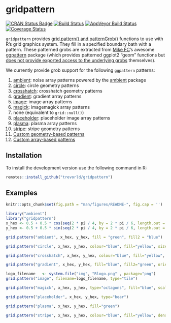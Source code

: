 # gridpattern

[![CRAN Status Badge](https://www.r-pkg.org/badges/version/gridpattern)](https://cran.r-project.org/package=gridpattern)
[![Build Status](https://travis-ci.org/trevorld/gridpattern.png?branch=main)](https://travis-ci.org/trevorld/gridpattern)
[![AppVeyor Build Status](https://ci.appveyor.com/api/projects/status/github/trevorld/gridpattern?branch=main&svg=true)](https://ci.appveyor.com/project/trevorld/gridpattern)
[![Coverage Status](https://img.shields.io/codecov/c/github/trevorld/gridpattern.svg)](https://codecov.io/github/trevorld/gridpattern?branch=main)

`gridpattern` provides [grid.pattern() and
patternGrob()](http://trevorldavis.com/R/gridpattern/dev/reference/grid.pattern.html)
functions to use with R's grid graphics system. They fill in a
specified boundary bath with a pattern. These patterned grobs are
extracted from [Mike FC](https://github.com/coolbutuseless)'s awesome
[ggpattern](https://github.com/coolbutuseless/ggpattern) package (which
provides patterned ggplot2 "geom" functions but 
[does not provide exported access to the underlying grobs](https://github.com/coolbutuseless/ggpattern/issues/11) themselves).

We currently provide grob support for the following `ggpattern` patterns:

1.  [ambient](https://trevorldavis.com/R/gridpattern/dev/reference/grid.pattern_ambient.html):
    noise array patterns powered by the [ambient](https://cran.r-project.org/package=ambient) package
2.  [circle](https://trevorldavis.com/R/gridpattern/dev/reference/grid.pattern_circle.html): circle geometry patterns
3.  [crosshatch](https://trevorldavis.com/R/gridpattern/dev/reference/grid.pattern_crosshatch.html): crosshatch geometry patterns
4.  [gradient](https://trevorldavis.com/R/gridpattern/dev/reference/grid.pattern_gradient.html): gradient array patterns
5.  [image](https://trevorldavis.com/R/gridpattern/dev/reference/grid.pattern_image.html): image array patterns
6.  [magick](https://trevorldavis.com/R/gridpattern/dev/reference/grid.pattern_magick.html): imagemagick array patterns
7.  none (equivalent to `grid::null()`)
8.  [placeholder](https://trevorldavis.com/R/gridpattern/dev/reference/grid.pattern_placeholder.html): placeholder image array patterns
9.  [plasma](https://trevorldavis.com/R/gridpattern/dev/reference/grid.pattern_plasma.html): plasma array patterns
10. [stripe](https://trevorldavis.com/R/gridpattern/dev/reference/grid.pattern_stripe.html): stripe geometry patterns
11. [Custom geometry-based patterns](https://coolbutuseless.github.io/package/ggpattern/articles/developing-patterns-2.html)
12. [Custom array-based patterns](https://coolbutuseless.github.io/package/ggpattern/articles/developing-patterns-3.html)

## Installation

To install the development version use the following command in R:


```r
remotes::install_github("trevorld/gridpattern")
```

## Examples

```r
knitr::opts_chunk$set(fig.path = "man/figures/README-", fig.cap = '')
```

```r
library("ambient")
library("gridpattern")
x_hex <- 0.5 + 0.5 * cos(seq(2 * pi / 4, by = 2 * pi / 6, length.out = 6))
y_hex <- 0.5 + 0.5 * sin(seq(2 * pi / 4, by = 2 * pi / 6, length.out = 6))
```

```r
grid.pattern("ambient", x_hex, y_hex, fill = "green", fill2 = "blue")
```
```r
grid.pattern("circle", x_hex, y_hex, colour="blue", fill="yellow", size = 2, density = 0.5)
```
```r
grid.pattern("crosshatch", x_hex, y_hex, colour="blue", fill="yellow", density = 0.5, angle = 135)
```
```r
grid.pattern("gradient", x_hex, y_hex, fill="blue", fill2="green", orientation="radial")
```
```r
logo_filename   <- system.file("img", "Rlogo.png" , package="png")
grid.pattern("image", filename=logo_filename, type="tile")
```
```r
grid.pattern("magick", x_hex, y_hex, type="octagons", fill="blue", scale=2)
```
```r
grid.pattern("placeholder", x_hex, y_hex, type="bear")
```
```r
grid.pattern("plasma", x_hex, y_hex, fill="green")
```
```r
grid.pattern("stripe", x_hex, y_hex, colour="blue", fill="yellow", density = 0.5, angle = 135)
```
